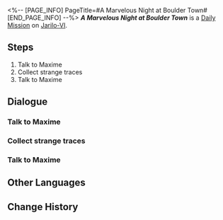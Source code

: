 <%-- [PAGE_INFO]
PageTitle=#A Marvelous Night at Boulder Town#
[END_PAGE_INFO] --%>
{{Stub|Dialogue.}}
{{Mission Infobox
|id            = 3010104
|title         = 
|image         = <!--Mission A Marvelous Night at Boulder Town.png-->
|type          = Daily
|event_name    = 
|chapter       = 
|requirements  = {{subst:void|<!--Unknown: {"Type":"Manual"}-->}}
|summary       = <!--official mission summary from Fate's Atlas-->
|characters    = Trailblazer
|startLocation = [[Jarilo-VI]] - [[Boulder Town]]
|world         = Jarilo-VI
|area          = Boulder Town
|prev          = 
|next          = 
|rewards       = Credit*5,000
}}
'''''A Marvelous Night at Boulder Town''''' is a [[Daily Mission]] on [[Jarilo-VI]].

==Steps==
# Talk to Maxime
# Collect strange traces
# Talk to Maxime

<!--
==Gameplay Notes==

--><!--
==Trial Character==

-->
==Dialogue==
{{Stub Dialogue}}

===Talk to Maxime===
{{Mission Description|type=daily|location=Boulder Town|Maxime, a miner in Boulder Town, is worried about his lost memory. Go talk to him.}}
{{Dialogue Start}}
:{{tx}}
{{Dialogue End}}

===Collect strange traces===
{{Mission Description|type=daily|location=Boulder Town|update|Head to Boulder Town to investigate the strange place. Maybe you'll be able to find Maxime's lost memories...}}
{{Dialogue Start}}
:{{tx}}
{{Dialogue End}}

===Talk to Maxime===
{{Mission Description|type=daily|location=Boulder Town|update|The night in Boulder Town is full of stories. Bring what you find to Maxime.}}
{{Dialogue Start}}
:{{tx}}
{{Dialogue End}}

==Other Languages==
{{Other Languages
|en   = A Marvelous Night at Boulder Town
|zhs  = 磐岩镇奇妙夜
|zht  = 磐岩鎮奇妙夜
|ja   = ナイト&nbsp;ボルダータウン
|ko   = 볼더 타운 기묘한 밤
|es   = La noche de Villarroca
|fr   = Une nuit merveilleuse dans la Ville de Boulder
|ru   = Удивительная ночь в Камнеграде
|th   = ค่ำคืนแสนวิเศษในเมือง Boulder
|vi   = Đêm Kỳ Diệu Ở Thị Trấn Boulder
|de   = Eine turbulente Nacht in Felsenstadt
|id   = Malam Luar Biasa di Boulder Town
|pt   = Uma Noite Maravilhosa na Vila do Rochedo
}}

==Change History==
{{Change History|1.0}}
